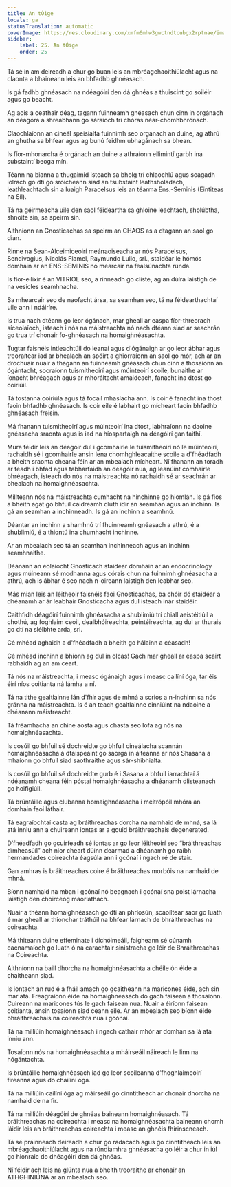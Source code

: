 ```yaml
---
title: An tÓige
locale: ga
statusTranslation: automatic
coverImage: https://res.cloudinary.com/xmfm6mhw3gwctndtcubgx2rptnae/image/upload/v1740337243/small_cover_educacion_fundamental_a051170f1c.webp
sidebar:
    label: 25. An tÓige
    order: 25
---
```

Tá sé in am deireadh a chur go buan leis an mbréagchaoithiúlacht agus na claonta a bhaineann leis an bhfadhb ghnéasach.

Is gá fadhb ghnéasach na ndéagóirí den dá ghnéas a thuiscint go soiléir agus go beacht.

Ag aois a ceathair déag, tagann fuinneamh gnéasach chun cinn in orgánach an déagóra a shreabhann go sáraíoch trí chóras néar-chomhbhrónach.

Claochlaíonn an cineál speisialta fuinnimh seo orgánach an duine, ag athrú an ghutha sa bhfear agus ag bunú feidhm ubhagánach sa bhean.

Is fíor-mhonarcha é orgánach an duine a athraíonn eilimintí garbh ina substaintí beoga mín.

Téann na bianna a thugaimid isteach sa bholg trí chlaochlú agus scagadh iolrach go dtí go sroicheann siad an tsubstaint leathsholadach, leathleachtach sin a luaigh Paracelsus leis an téarma Ens.-Seminis (Eintiteas na Síl).

Tá na géirmeacha uile den saol féideartha sa ghloine leachtach, sholúbtha, shnoite sin, sa speirm sin.

Aithníonn an Gnosticachas sa speirm an CHAOS as a dtagann an saol go dian.

Rinne na Sean-Alceimiceoirí meánaoiseacha ar nós Paracelsus, Sendivogius, Nicolás Flamel, Raymundo Lulio, srl., staidéar le hómós domhain ar an ENS-SEMINIS nó mearcair na fealsúnachta rúnda.

Is fíor-eilixir é an VITRIOL seo, a rinneadh go cliste, ag an dúlra laistigh de na vesicles seamhnacha.

Sa mhearcair seo de naofacht ársa, sa seamhan seo, tá na féidearthachtaí uile ann i ndáiríre.

Is trua nach dtéann go leor ógánach, mar gheall ar easpa fíor-threorach síceolaíoch, isteach i nós na máistreachta nó nach dtéann siad ar seachrán go trua trí chonair fo-ghnéasach na homaighnéasachta.

Tugtar faisnéis intleachtúil do leanaí agus d'ógánaigh ar go leor ábhar agus treoraítear iad ar bhealach an spóirt a ghiorraíonn an saol go mór, ach ar an drochuair nuair a thagann an fuinneamh gnéasach chun cinn a thosaíonn an ógántacht, socraíonn tuismitheoirí agus múinteoirí scoile, bunaithe ar íonacht bhréagach agus ar mhoráltacht amaideach, fanacht ina dtost go coiriúil.

Tá tostanna coiriúla agus tá focail mhaslacha ann. Is coir é fanacht ina thost faoin bhfadhb ghnéasach. Is coir eile é labhairt go mícheart faoin bhfadhb ghnéasach freisin.

Má fhanann tuismitheoirí agus múinteoirí ina dtost, labhraíonn na daoine gnéasacha sraonta agus is iad na híospartaigh na déagóirí gan taithí.

Mura féidir leis an déagóir dul i gcomhairle le tuismitheoirí nó le múinteoirí, rachaidh sé i gcomhairle ansin lena chomhghleacaithe scoile a d'fhéadfadh a bheith sraonta cheana féin ar an mbealach mícheart. Ní fhanann an toradh ar feadh i bhfad agus tabharfaidh an déagóir nua, ag leanúint comhairle bhréagach, isteach do nós na máistreachta nó rachaidh sé ar seachrán ar bhealach na homaighnéasachta.

Millteann nós na máistreachta cumhacht na hinchinne go hiomlán. Is gá fios a bheith agat go bhfuil caidreamh dlúth idir an seamhan agus an inchinn. Is gá an seamhan a inchinneadh. Is gá an inchinn a seamhnú.

Déantar an inchinn a shamhnú trí fhuinneamh gnéasach a athrú, é a shublimiú, é a thiontú ina chumhacht inchinne.

Ar an mbealach seo tá an seamhan inchinneach agus an inchinn seamhnaithe.

Déanann an eolaíocht Gnosticach staidéar domhain ar an endocrinology agus múineann sé modhanna agus córais chun na fuinnimh ghnéasacha a athrú, ach is ábhar é seo nach n-oireann laistigh den leabhar seo.

Más mian leis an léitheoir faisnéis faoi Gnosticachas, ba chóir dó staidéar a dhéanamh ar ár leabhair Gnosticacha agus dul isteach inár staidéir.

Caithfidh déagóirí fuinnimh ghnéasacha a shublimiú trí chiall aeistéitiúil a chothú, ag foghlaim ceoil, dealbhóireachta, péintéireachta, ag dul ar thurais go dtí na sléibhte arda, srl.

Cé mhéad aghaidh a d'fhéadfadh a bheith go hálainn a céasadh!

Cé mhéad inchinn a bhíonn ag dul in olcas! Gach mar gheall ar easpa scairt rabhaidh ag an am ceart.

Tá nós na máistreachta, i measc ógánaigh agus i measc cailíní óga, tar éis éirí níos coitianta ná lámha a ní.

Tá na tithe gealtlainne lán d'fhir agus de mhná a scrios a n-inchinn sa nós gránna na máistreachta. Is é an teach gealtlainne cinniúint na ndaoine a dhéanann máistreacht.

Tá fréamhacha an chine aosta agus chasta seo lofa ag nós na homaighnéasachta.

Is cosúil go bhfuil sé dochreidte go bhfuil cineálacha scannán homaighnéasacha á dtaispeáint go saorga in áiteanna ar nós Shasana a mhaíonn go bhfuil siad saothraithe agus sár-shibhialta.

Is cosúil go bhfuil sé dochreidte gurb é i Sasana a bhfuil iarrachtaí á ndéanamh cheana féin póstaí homaighnéasacha a dhéanamh dlisteanach go hoifigiúil.

Tá brúntáille agus clubanna homaighnéasacha i meitrópóil mhóra an domhain faoi láthair.

Tá eagraíochtaí casta ag bráithreachas dorcha na namhaid de mhná, sa lá atá inniu ann a chuireann iontas ar a gcuid bráithreachais degenerated.

D’fhéadfadh go gcuirfeadh sé iontas ar go leor léitheoirí seo “bráithreachas dímheasúil” ach níor cheart dúinn dearmad a dhéanamh go raibh hermandades coireachta éagsúla ann i gcónaí i ngach ré de stair.

Gan amhras is bráithreachas coire é bráithreachas morbóis na namhaid de mhná.

Bíonn namhaid na mban i gcónaí nó beagnach i gcónaí sna poist lárnacha laistigh den choirceog maorlathach.

Nuair a théann homaighnéasach go dtí an phríosún, scaoiltear saor go luath é mar gheall ar thionchar tráthúil na bhfear lárnach de bhráithreachas na coireachta.

Má thiteann duine effeminate i díchóimeáil, faigheann sé cúnamh eacnamaíoch go luath ó na carachtair sinistracha go léir de Bhráithreachas na Coireachta.

Aithníonn na baill dhorcha na homaighnéasachta a chéile ón éide a chaitheann siad.

Is iontach an rud é a fháil amach go gcaitheann na maricones éide, ach sin mar atá. Freagraíonn éide na homaighnéasach do gach faisean a thosaíonn. Cuireann na maricones tús le gach faisean nua. Nuair a éiríonn faisean coitianta, ansin tosaíonn siad ceann eile. Ar an mbealach seo bíonn éide bhráithreachais na coireachta nua i gcónaí.

Tá na milliúin homaighnéasach i ngach cathair mhór ar domhan sa lá atá inniu ann.

Tosaíonn nós na homaighnéasachta a mháirseáil náireach le linn na hógántachta.

Is brúntáille homaighnéasach iad go leor scoileanna d’fhoghlaimeoirí fireanna agus do chailíní óga.

Tá na milliúin cailíní óga ag máirseáil go cinntitheach ar chonair dhorcha na namhaid de na fir.

Tá na milliúin déagóirí de ghnéas baineann homaighnéasach. Tá bráithreachas na coireachta i measc na homaighnéasachta baineann chomh láidir leis an bráithreachas coireachta i measc an ghnéis fhirinscneach.

Tá sé práinneach deireadh a chur go radacach agus go cinntitheach leis an mbréagchaoithiúlacht agus na rúndiamhra ghnéasacha go léir a chur in iúl go hionraic do dhéagóirí den dá ghnéas.

Ní féidir ach leis na glúnta nua a bheith treoraithe ar chonair an ATHGHINIÚNA ar an mbealach seo.

